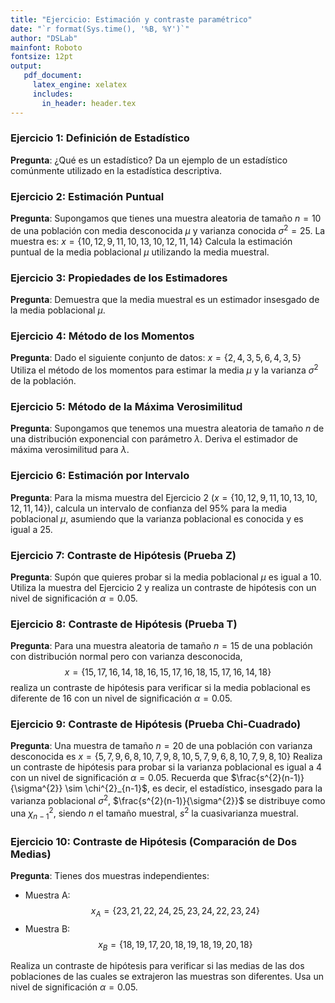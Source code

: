 ```yaml
---
title: "Ejercicio: Estimación y contraste paramétrico"
date: "`r format(Sys.time(), '%B, %Y')`"
author: "DSLab"
mainfont: Roboto
fontsize: 12pt
output:
   pdf_document:
     latex_engine: xelatex
     includes:
       in_header: header.tex    
---
```


### Ejercicio 1: Definición de Estadístico
**Pregunta**: ¿Qué es un estadístico? Da un ejemplo de un estadístico comúnmente utilizado en la estadística descriptiva.

### Ejercicio 2: Estimación Puntual
**Pregunta**: 
Supongamos que tienes una muestra aleatoria de tamaño $n = 10$ de una población con media desconocida $\mu$ y varianza conocida $\sigma^2 = 25$. La muestra es: $x = \{10, 12, 9, 11, 10, 13, 10, 12, 11, 14\}$
Calcula la estimación puntual de la media poblacional $\mu$ utilizando la media muestral.

### Ejercicio 3: Propiedades de los Estimadores
**Pregunta**: 
Demuestra que la media muestral es un estimador insesgado de la media poblacional $\mu$. 

### Ejercicio 4: Método de los Momentos
**Pregunta**: 
Dado el siguiente conjunto de datos: $x = \{2, 4, 3, 5, 6, 4, 3, 5\}$
Utiliza el método de los momentos para estimar la media $\mu$ y la varianza $\sigma^2$ de la población.

### Ejercicio 5: Método de la Máxima Verosimilitud
**Pregunta**: 
Supongamos que tenemos una muestra aleatoria de tamaño $n$ de una distribución exponencial con parámetro $\lambda$. Deriva el estimador de máxima verosimilitud para $\lambda$.

### Ejercicio 6: Estimación por Intervalo
**Pregunta**: 
Para la misma muestra del Ejercicio 2 ($x = \{10, 12, 9, 11, 10, 13, 10, 12, 11, 14\}$), calcula un intervalo de confianza del 95% para la media poblacional $\mu$, asumiendo que la varianza poblacional es conocida y es igual a 25.

### Ejercicio 7: Contraste de Hipótesis (Prueba Z)
**Pregunta**: 
Supón que quieres probar si la media poblacional $\mu$ es igual a 10. Utiliza la muestra del Ejercicio 2 y realiza un contraste de hipótesis con un nivel de significación $\alpha = 0.05$.

### Ejercicio 8: Contraste de Hipótesis (Prueba T)
**Pregunta**: 
Para una muestra aleatoria de tamaño $n = 15$ de una población con distribución normal pero con varianza desconocida, $$x = \{15, 17, 16, 14, 18, 16, 15, 17, 16, 18, 15, 17, 16, 14, 18\}$$
realiza un contraste de hipótesis para verificar si la media poblacional es diferente de 16 con un nivel de significación $\alpha = 0.05$.

### Ejercicio 9: Contraste de Hipótesis (Prueba Chi-Cuadrado)
**Pregunta**: 
Una muestra de tamaño $n = 20$ de una población con varianza desconocida es $x = \{5, 7, 9, 6, 8, 10, 7, 9, 8, 10, 5, 7, 9, 6, 8, 10, 7, 9, 8, 10\}$
Realiza un contraste de hipótesis para probar si la varianza poblacional es igual a 4 con un nivel de significación $\alpha = 0.05$. Recuerda que $\frac{s^{2}(n-1)}{\sigma^{2}} \sim \chi^{2}_{n-1}$, es decir, el estadístico, insesgado para la varianza poblacional $\sigma^{2}$, $\frac{s^{2}(n-1)}{\sigma^{2}}$ se distribuye como una $\chi^{2}_{n-1}$, siendo $n$ el tamaño muestral, $s^{2}$ la cuasivarianza muestral.

### Ejercicio 10: Contraste de Hipótesis (Comparación de Dos Medias)
**Pregunta**: 
Tienes dos muestras independientes:

- Muestra A: $$x_A = \{23, 21, 22, 24, 25, 23, 24, 22, 23, 24\}$$
- Muestra B: $$x_B = \{18, 19, 17, 20, 18, 19, 18, 19, 20, 18\}$$

Realiza un contraste de hipótesis para verificar si las medias de las dos poblaciones de las cuales se extrajeron las muestras son diferentes. Usa un nivel de significación $\alpha = 0.05$.
